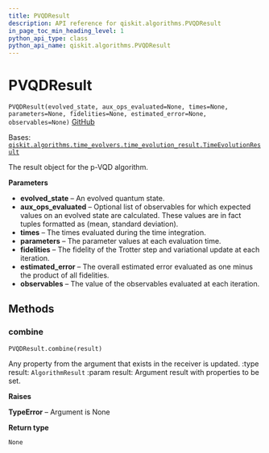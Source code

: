 ```yaml
---
title: PVQDResult
description: API reference for qiskit.algorithms.PVQDResult
in_page_toc_min_heading_level: 1
python_api_type: class
python_api_name: qiskit.algorithms.PVQDResult
---
```


# PVQDResult

<span id="qiskit.algorithms.PVQDResult" />

`PVQDResult(evolved_state, aux_ops_evaluated=None, times=None, parameters=None, fidelities=None, estimated_error=None, observables=None)` [GitHub](https://github.com/qiskit/qiskit/tree/stable/0.23/qiskit/algorithms/time_evolvers/pvqd/pvqd_result.py "view source code")

Bases: [`qiskit.algorithms.time_evolvers.time_evolution_result.TimeEvolutionResult`](qiskit.algorithms.TimeEvolutionResult "qiskit.algorithms.time_evolvers.time_evolution_result.TimeEvolutionResult")

The result object for the p-VQD algorithm.

**Parameters**

*   **evolved\_state** – An evolved quantum state.
*   **aux\_ops\_evaluated** – Optional list of observables for which expected values on an evolved state are calculated. These values are in fact tuples formatted as (mean, standard deviation).
*   **times** – The times evaluated during the time integration.
*   **parameters** – The parameter values at each evaluation time.
*   **fidelities** – The fidelity of the Trotter step and variational update at each iteration.
*   **estimated\_error** – The overall estimated error evaluated as one minus the product of all fidelities.
*   **observables** – The value of the observables evaluated at each iteration.

## Methods

### combine

<span id="qiskit.algorithms.PVQDResult.combine" />

`PVQDResult.combine(result)`

Any property from the argument that exists in the receiver is updated. :type result: `AlgorithmResult` :param result: Argument result with properties to be set.

**Raises**

**TypeError** – Argument is None

**Return type**

`None`

